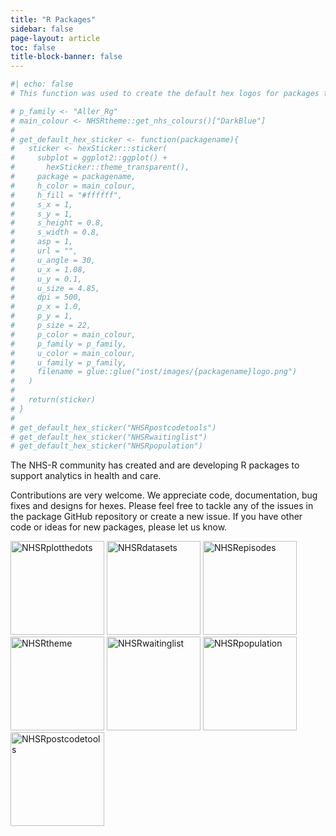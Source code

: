```yaml
---
title: "R Packages"
sidebar: false
page-layout: article
toc: false
title-block-banner: false
---
```


```r
#| echo: false
# This function was used to create the default hex logos for packages that don't yet have a custom hex

# p_family <- "Aller_Rg"
# main_colour <- NHSRtheme::get_nhs_colours()["DarkBlue"]
# 
# get_default_hex_sticker <- function(packagename){
#   sticker <- hexSticker::sticker(
#     subplot = ggplot2::ggplot() +
#       hexSticker::theme_transparent(),
#     package = packagename,
#     h_color = main_colour,
#     h_fill = "#ffffff",
#     s_x = 1,
#     s_y = 1,
#     s_height = 0.8,
#     s_width = 0.8,
#     asp = 1,
#     url = "",
#     u_angle = 30,
#     u_x = 1.08,
#     u_y = 0.1,
#     u_size = 4.85,
#     dpi = 500,
#     p_x = 1.0,
#     p_y = 1,
#     p_size = 22,  
#     p_color = main_colour,
#     p_family = p_family,
#     u_color = main_colour,
#     u_family = p_family,
#     filename = glue::glue("inst/images/{packagename}logo.png")
#   )
#   
#   return(sticker)
# }
# 
# get_default_hex_sticker("NHSRpostcodetools")
# get_default_hex_sticker("NHSRwaitinglist")
# get_default_hex_sticker("NHSRpopulation")
```

The NHS-R community has created and are developing R packages to support analytics in health and care. 

Contributions are very welcome. We appreciate code, documentation, bug fixes and designs for hexes. Please feel free to tackle any of the issues in the package GitHub repository or create a new issue. If you have other code or ideas for new packages, please let us know.

[<img src="https://raw.githubusercontent.com/nhs-r-community/NHSRplotthedots/main/inst/images/logo.png" height="150" alt = "NHSRplotthedots"/>](https://nhs-r-community.github.io/NHSRplotthedots/)
[<img src="https://raw.githubusercontent.com/nhs-r-community/NHSRdatasets/main/inst/images/nhsrdatasetslogo.png" height="150" alt = "NHSRdatasets"/>](https://nhs-r-community.github.io/NHSRdatasets/)
[<img src="https://raw.githubusercontent.com/nhs-r-community/NHSRepisodes/main/inst/images/nhsrepisodeslogo.png" height="150" alt = "NHSRepisodes"/>](https://nhs-r-community.github.io/NHSRepisodes/)
[<img src="https://raw.githubusercontent.com/nhs-r-community/NHSRtheme/main/inst/images/nhsrthemelogo.png" height="150" alt = "NHSRtheme"/>](https://nhs-r-community.github.io/NHSRtheme/)
[<img src="img/NHSRwaitinglistlogo.png" height="150" alt = "NHSRwaitinglist"/>](https://nhs-r-community.github.io/NHSRwaitinglist/)
[<img src="img/NHSRpopulationlogo.png" height="150" alt = "NHSRpopulation"/>](https://nhs-r-community.github.io/NHSRpopulation/)
[<img src="img/NHSRpostcodetoolslogo.png" height="150" alt = "NHSRpostcodetools"/>](https://nhs-r-community.github.io/NHSRpostcodetools/)







